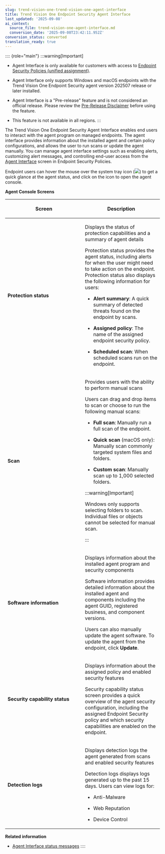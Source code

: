 ```yaml
---
slug: trend-vision-one-trend-vision-one-agent-interface
title: Trend Vision One Endpoint Security Agent Interface
last_updated: '2025-09-08'
ai_context:
  source_file: trend-vision-one-agent-interface.md
  conversion_date: '2025-09-08T23:42:11.952Z'
conversion_status: converted
translation_ready: true
---
```


:::: {role="main"}
:::warning[Important]

- Agent Interface is only available for customers with access to [Endpoint Security Policies (unified assignment)](endpoint-security-policies.mdx).

- Agent Interface only supports Windows and macOS endpoints with the Trend Vision One Endpoint Security agent version 202507 release or later installed.

- Agent Interface is a "Pre-release" feature and is not considered an official release. Please review the [Pre-Release Disclaimer](pre-release-disclaimer.mdx) before using the feature.

- This feature is not available in all regions.
:::

The Trend Vision One Endpoint Security Agent Interface enables end users to interact with the agent program on managed endpoints. The agent interface provides information about the installed agent and certain policy configurations, and allows the user to run scans or update the agent manually. You can manage agent interface settings such as enabling alerts, customizing alert messages, and controlling end-user access from the [Agent Interface](policies-agent-interface.mdx) screen in Endpoint Security Policies.

Endpoint users can hover the mouse over the system tray icon (![](/images/AgentConsoleSysTrayIcon=4c51e4c9-adf0-4be5-84e1-0b23390537aa.webp)) to get a quick glance at the agent status, and click on the icon to open the agent console.

**Agent Console Screens**

<table>
<colgroup>
<col style="width: 50%" />
<col style="width: 50%" />
</colgroup>
<thead>
<tr>
<th><p>Screen</p></th>
<th><p>Description</p></th>
</tr>
</thead>
<tbody>
<tr>
<td><p><strong>Protection status</strong></p></td>
<td><p>Displays the status of protection capabilities and a summary of agent details</p>
<p>Protection status provides the agent status, including alerts for when the user might need to take action on the endpoint. Protection status also displays the following information for users:</p>
<ul>
<li><p><strong>Alert summary</strong>: A quick summary of detected threats found on the endpoint by scans.</p></li>
<li><p><strong>Assigned policy</strong>: The name of the assigned endpoint security policy.</p></li>
<li><p><strong>Scheduled scan</strong>: When scheduled scans run on the endpoint.</p></li>
</ul></td>
</tr>
<tr>
<td><p><strong>Scan</strong></p></td>
<td><p>Provides users with the ability to perform manual scans</p>
<p>Users can drag and drop items to scan or choose to run the following manual scans:</p>
<ul>
<li><p><strong>Full scan</strong>: Manually run a full scan of the endpoint.</p></li>
<li><p><strong>Quick scan</strong> (macOS only): Manually scan commonly targeted system files and folders.</p></li>
<li><p><strong>Custom scan</strong>: Manually scan up to 1,000 selected folders.</p></li>
</ul>


:::warning[Important]

<p>Windows only supports selecting folders to scan. Individual files or objects cannot be selected for manual scan.</p>


:::

</td>
</tr>
<tr>
<td><p><strong>Software information</strong></p></td>
<td><p>Displays information about the installed agent program and security components</p>
<p>Software information provides detailed information about the installed agent and components including the agent GUID, registered business, and component versions.</p>
<p>Users can also manually update the agent software. To update the agent from the endpoint, click <strong>Update</strong>.</p></td>
</tr>
<tr>
<td><p><strong>Security capability status</strong></p></td>
<td><p>Displays information about the assigned policy and enabled security features</p>
<p>Security capability status screen provides a quick overview of the agent security configuration, including the assigned Endpoint Security policy and which security capabilities are enabled on the endpoint.</p></td>
</tr>
<tr>
<td><p><strong>Detection logs</strong></p></td>
<td><p>Displays detection logs the agent generated from scans and enabled security features</p>
<p>Detection logs displays logs generated up to the past 15 days. Users can view logs for:</p>
<ul>
<li><p>Anti-Malware</p></li>
<li><p>Web Reputation</p></li>
<li><p>Device Control</p></li>
</ul></td>
</tr>
</tbody>
</table>

**Related information**

- [Agent Interface status messages](agent-interface-status-messages.md "Learn about the agent status messages and how to troubleshoot potential issues.")
::::
